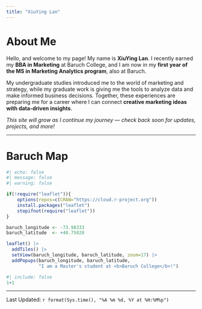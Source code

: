 ```yaml
---
title: "XiuYing Lan"
---
```


# About Me  

Hello, and welcome to my page! My name is **XiuYing Lan**. I recently earned my **BBA in Marketing** at Baruch College, and I am now in my **first year of the MS in Marketing Analytics program**, also at Baruch.  

My undergraduate studies introduced me to the world of marketing and strategy, while my graduate work is giving me the tools to analyze data and make informed business decisions. Together, these experiences are preparing me for a career where I can connect **creative marketing ideas with data-driven insights**.  

*This site will grow as I continue my journey — check back soon for updates, projects, and more!*  

---

# Baruch Map  

```r
#| echo: false
#| message: false
#| warning: false

if(!require("leaflet")){
    options(repos=c(CRAN="https://cloud.r-project.org"))
    install.packages("leaflet")
    stopifnot(require("leaflet"))
}

baruch_longitude <- -73.98333
baruch_latitude  <- +40.75028

leaflet() |>
  addTiles() |>
  setView(baruch_longitude, baruch_latitude, zoom=17) |>
  addPopups(baruch_longitude, baruch_latitude, 
            "I am a Master's student at <b>Baruch College</b>!")
```


```r
#| include: false
1+1
```
--------------
Last Updated: `r format(Sys.time(), "%A %m %d, %Y at %H:%M%p")`